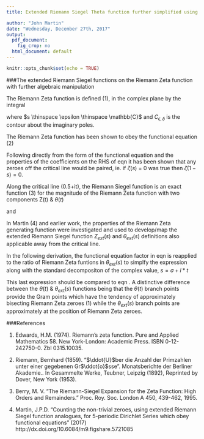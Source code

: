 ```yaml
---
title: Extended Riemann Siegel Theta function further simplified using functional equation factor, for the Riemann Zeta function.

author: "John Martin" 
date: "Wednesday, December 27th, 2017"
output:
  pdf_document:
    fig_crop: no
  html_document: default
---
```


```r
knitr::opts_chunk$set(echo = TRUE)
```





###The extended Riemann Siegel functions on the Riemann Zeta function with further algebraic manipulation

The Riemann Zeta function is defined (1), in the complex plane by the integral 

\begin{equation}
\zeta(s) = \frac{\prod(-s)}{2\pi i}\int_{C_{\epsilon,\delta}} \frac{(-x)^s}{(e^{x}-1)x}dx
\end{equation}


where $s \thinspace \epsilon \thinspace \mathbb{C}$ and $C_{\epsilon,\delta}$ is the contour about the imaginary poles.

The Riemann Zeta function has been shown to obey the functional equation (2)

\begin{equation}
\zeta(s) = 2^s\pi^{s-1}sin(\frac{\pi s}{2})\Gamma(1-s)\zeta(1-s) \label{eq:func}
\end{equation}

Following directly from the form of the functional equation and the properties of the coefficients on the RHS of eqn \eqref{eq:func} it has been shown that any zeroes off the critical line would be paired, ie. if $\zeta(s)$ = 0 was true then $\zeta(1-s) = 0$.

Along the critical line (0.5+it), the Riemann Siegel function is an exact function (3) for the magnitude of the Riemann Zeta function with two components Z(t) \& $\theta(t)$

\begin{equation}
Z(t) = \zeta(0.5+it)e^{i\theta(t)}  \label{eq:rs}
\end{equation}

and

\begin{equation}
\theta(t) = \Im(log(\Gamma(\frac{1}{4}+\frac{1}{2}it)))-\frac{t}{2}log(\pi) \label{eq:theta}
\end{equation}

In Martin (4) and earlier work, the properties of the Riemann Zeta generating function were investigated and used to develop/map the extended Riemann Siegel function $Z_{ext}(s)$ and $\theta_{ext}(s)$ definitions also applicable away from the critical line. 

In the following derivation, the functional equation factor in eqn \eqref{eq:func} is reapplied to the ratio of Riemann Zeta funtions in $\theta_{ext}(s)$ to simplfy the expression along with the standard decompositon of the complex value, $s=\sigma+i*t$

\begin{align}
\theta_{ext}(s) &= \Im(log(\sqrt{\frac{\zeta(1-s)abs(2^s\pi^{s-1}sin(\frac{\pi s}{2})\Gamma(1-s))}{\zeta(s)}})) \label{eq:thetaext} \\
&= \Im(log(\sqrt{\frac{abs(2^s\pi^{s-1}sin(\frac{\pi s}{2})\Gamma(1-s))}{2^s\pi^{s-1}sin(\frac{\pi s}{2})\Gamma(1-s))}})) \\
&= \Im(log(\sqrt{\frac{\sqrt{(2^s\pi^{s-1}sin(\frac{\pi s}{2})\Gamma(1-s))\cdot(2^s\pi^{s-1}sin(\frac{\pi s}{2})\Gamma(1-s))^{*}}}{\sqrt{(2^s\pi^{s-1}sin(\frac{\pi s}{2})\Gamma(1-s))\cdot(2^s\pi^{s-1}sin(\frac{\pi s}{2})\Gamma(1-s))}}})) \\
&= \Im(log(\sqrt{\frac{\sqrt{(2^s\pi^{s-1}sin(\frac{\pi s}{2})\Gamma(1-s))^{*}}}{\sqrt{(2^s\pi^{s-1}sin(\frac{\pi s}{2})\Gamma(1-s))}}})) \\
&= \Im(log(\Big(\frac{(2^s\pi^{s-1}sin(\frac{\pi s}{2})\Gamma(1-s))^{*}}{(2^s\pi^{s-1}sin(\frac{\pi s}{2})\Gamma(1-s))}\Big)^{\frac{1}{4}})) \\
&= \frac{1}{4}\Im(log((2^s\pi^{s-1}sin(\frac{\pi s}{2})\Gamma(1-s))^{*})-log((2^s\pi^{s-1}sin(\frac{\pi s}{2})\Gamma(1-s)))) \\
&= \frac{1}{4}\Im( 2 \cdot -i \cdot \Im (log((2^s\pi^{s-1}sin(\frac{\pi s}{2})\Gamma(1-s))))) \\
&= -\frac{1}{2} \Im (log((2^s\pi^{s-1}sin(\frac{\pi s}{2})\Gamma(1-s)))) \qquad \text{agrees by computation with eqn \eqref{eq:thetaext}}\\
&= -\frac{1}{2} \Im (s\cdot log(2)+(s-1)log(\pi)+log(sin(\frac{\pi s}{2}))+log(\Gamma(1-s))) \\
&= -\frac{t}{2} log(2)-\frac{t}{2}log(\pi)-\frac{1}{2}\Im\big(log(\frac{e^{i*\frac{\pi s}{2}}-e^{-i*\frac{\pi s}{2}}}{2*i}\big)-\frac{1}{2} \Im (log(\Gamma(1-s))) \\
&= -\frac{t}{2} log(2)-\frac{t}{2}log(\pi)-\frac{1}{2}\Im\big(log(e^{i*\frac{\pi s}{2}}-e^{-i*\frac{\pi s}{2}})\big)+\frac{1}{2}\Im\big(log(2*i)\big)-\frac{1}{2} \Im (log(\Gamma(1-s))) \\
&= -\frac{t}{2} log(2)-\frac{t}{2}log(\pi)-\frac{1}{2}\Im\big(log(e^{i*\frac{\pi s}{2}}-e^{-i*\frac{\pi s}{2}})\big)+\frac{\pi}{4}-\frac{1}{2} \Im (log(\Gamma(1-s)))
\end{align}

This last expression should be compared to eqn \eqref{eq:theta}. A distinctive difference between the $\theta(t)$ \& $\theta_{ext}(s)$ functions being that the $\theta(t)$ branch points provide the Gram points which have the tendency of approximately bisecting Riemann Zeta zeroes (1) while the $\theta_{ext}(s)$ branch points are approximately at the position of Riemann Zeta zeroes.



###References

1. Edwards, H.M. (1974). Riemann's zeta function. Pure and Applied Mathematics 58. New York-London: Academic Press. ISBN 0-12-242750-0. Zbl 0315.10035.

2. Riemann, Bernhard (1859). "$\ddot{U}$ber die Anzahl der Primzahlen unter einer gegebenen Gr$\ddot{o}$sse". Monatsberichte der Berliner Akademie.. In Gesammelte Werke, Teubner, Leipzig (1892), Reprinted by Dover, New York (1953).

3. Berry, M. V. "The Riemann-Siegel Expansion for the Zeta Function: High Orders and Remainders." Proc. Roy. Soc. London A 450, 439-462, 1995.

4. Martin, J.P.D. "Counting the non-trivial zeroes, using extended Riemann Siegel function analogues, for 5-periodic Dirichlet Series which obey functional equations" (2017)
http://dx.doi.org/10.6084/m9.figshare.5721085

